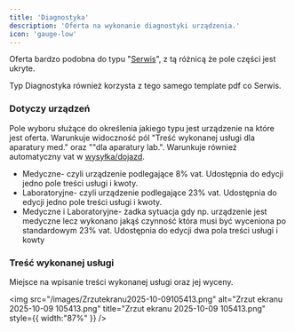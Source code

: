 ```yaml
---
title: 'Diagnostyka'
description: 'Oferta na wykonanie diagnostyki urządzenia.'
icon: 'gauge-low'
---
```


Oferta bardzo podobna do typu "[Serwis](/interfejsy/oferty/serwis)", z tą różnicą że pole części jest ukryte.

Typ Diagnostyka również korzysta z tego samego template pdf co Serwis.  


### Dotyczy urządzeń

Pole wyboru służące do określenia jakiego typu jest urządzenie na które jest oferta. Warunkuje widoczność pól "Treść wykonanej usługi dla aparatury med." oraz ""dla aparatury lab.".
Warunkuje również automatyczny vat w [wysyłka/dojazd](/interfejsy/oferty/nowa-oferta#wysy%C5%82ka-%2F-dojazd).

- Medyczne- czyli urządzenie podlegające 8% vat. Udostępnia do edycji jedno pole treści usługi i kwoty.
- Laboratoryjne- czyli urządzenie podlegające 23% vat. Udostępnia do edycji jedno pole treści usługi i kwoty.
- Medyczne i Laboratoryjne- żadka sytuacja gdy np. urządzenie jest medyczne lecz wykonano jakąś czynność która musi być wyceniona po standardowym 23% vat. Udostępnia do edycji dwa pola treści usługi i kowty

### Treść wykonanej usługi

Miejsce na wpisanie treści wykonanej usługi oraz jej wyceny.

<img
  src="/images/Zrzutekranu2025-10-09105413.png"
  alt="Zrzut ekranu 2025-10-09 105413.png"
  title="Zrzut ekranu 2025-10-09 105413.png"
  style={{ width:"87%" }}
/>